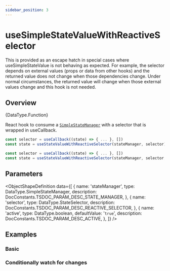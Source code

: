 ```yaml
---
sidebar_position: 3
---
```



# useSimpleStateValueWithReactiveSelector

<WarningUnstableAPI>
  This is provided as an escape hatch in special cases where <ApiLink href={`${DocConstants.DOCS_API_REACT_URL}/useSimpleStateValue`}>useSimpleStateValue</ApiLink> is not behaving as expected. For example, the selector depends on external values (props or data from other hooks) and the returned value does not change when those dependencies change. Under normal circumstances, the returned value will change when those external values change and this hook is not needed.
</WarningUnstableAPI>

## Overview

<TypeDisplay>{DataType.Function}</TypeDisplay>

React hook to consume a [`SimpleStateManager`](../core/SimpleStateManager.mdx) with a selector that is wrapped in <ApiLink href={DocConstants.API_REFERENCE_URL_USE_CALLBACK}>useCallback</ApiLink>.

```js
const selector = useCallback((state) => { ... }, [])
const state = useStateValueWithReactiveSelector(stateManager, selector)
```
```js
const selector = useCallback((state) => { ... }, [])
const state = useStateValueWithReactiveSelector(stateManager, selector, active)
```

## Parameters

<ObjectShapeDefinition data={[
  {
    name: 'stateManager',
    type: DataType.SimpleStateManager,
    description: DocConstants.TSDOC_PARAM_DESC_STATE_MANAGER,
  },
  {
    name: 'selector',
    type: DataType.StateSelector,
    description: DocConstants.TSDOC_PARAM_DESC_REACTIVE_SELECTOR,
  },
  {
    name: 'active',
    type: DataType.boolean,
    defaultValue: '`true`',
    description: DocConstants.TSDOC_PARAM_DESC_ACTIVE,
  },
]} />

## Examples

### Basic

<SimpleWebPlayground code={CODE_EXAMPLE_BASIC} />

### Conditionally watch for changes

<SimpleWebPlayground code={CODE_EXAMPLE_ACTIVE} />
